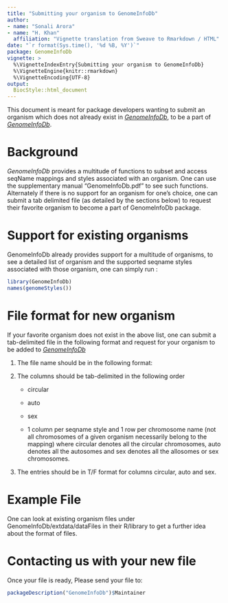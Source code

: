 ```yaml
---
title: "Submitting your organism to GenomeInfoDb"
author:
- name: "Sonali Arora"
- name: "H. Khan"
  affiliation: "Vignette translation from Sweave to Rmarkdown / HTML"
date: "`r format(Sys.time(), '%d %B, %Y')`"
package: GenomeInfoDb
vignette: >
  %\VignetteIndexEntry{Submitting your organism to GenomeInfoDb}
  %\VignetteEngine{knitr::rmarkdown}
  %\VignetteEncoding{UTF-8}
output:
  BiocStyle::html_document
---
```


This document is meant for package developers wanting to submit an organism which does not already exist in [*GenomeInfoDb*](http://bioconductor.org/packages/release/bioc/html/GenomeInfoDb.html), to be a part of [*GenomeInfoDb*](http://bioconductor.org/packages/release/bioc/html/GenomeInfoDb.html).

# Background

*GenomeInfoDb* provides a multitude of functions to subset and access seqName mappings and styles associated with an organism. One can use the supplementary manual "GenomeInfoDb.pdf" to see such functions. Alternately if there is no support for an organism for one's choice, one can submit a tab delimited file (as detailed by the sections below) to request their favorite organism to become a part of GenomeInfoDb package.

# Support for existing organisms

GenomeInfoDb already provides support for a multitude of organisms, to see a detailed list of organism and the supported seqname styles associated with those organism, one can simply run :

```r
library(GenomeInfoDb)
names(genomeStyles())
```

# File format for new organism

If your favorite organism does not exist in the above list, one can submit a tab-delimited file in the following format and request for your organism to be added to [*GenomeInfoDb*](http://bioconductor.org/packages/release/bioc/html/GenomeInfoDb.html)

1.  The file name should be in the following format:

2.  The columns should be tab-delimited in the following order

    -   circular

    -   auto

    -   sex

    -   1 column per seqname style and 1 row per chromosome name (not all chromosomes of a given organism necessarily belong to the mapping) where circular denotes all the circular chromosomes, auto denotes all the autosomes and sex denotes all the allosomes or sex chromosomes.

3.  The entries should be in T/F format for columns circular, auto and sex.

# Example File

One can look at existing organism files under GenomeInfoDb/extdata/dataFiles in their R/library to get a further idea about the format of files.

# Contacting us with your new file

Once your file is ready, Please send your file to:

```r
packageDescription("GenomeInfoDb")$Maintainer
```
